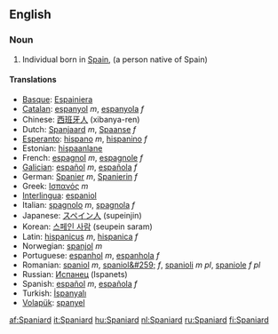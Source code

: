 ==English==

===Noun===
{{en-noun}}

# Individual born in [[w:Spain|Spain]], (a person native of Spain)

====Translations====

*[[Basque]]: [[Espainiera]]
*[[Catalan]]: [[espanyol]] ''m'', [[espanyola]] ''f''
*Chinese: [[西班牙人]] (xibanya-ren)
*Dutch: [[Spanjaard]] ''m'', [[Spaanse]] ''f''
*[[Esperanto]]: [[hispano]] ''m'', [[hispanino]] ''f''
*Estonian: [[hispaanlane]]
*French: [[espagnol]] ''m'', [[espagnole]] ''f''
*[[Galician]]: [[español]] ''m'', [[española]] ''f''
*German: [[Spanier]] ''m'', [[Spanierin]] ''f''
*Greek: [[Ισπανός]] ''m''
*[[Interlingua]]: [[espaniol]]
*Italian: [[spagnolo]] ''m'', [[spagnola]] ''f''
*Japanese: [[スペイン人]] (supeinjin)
*Korean: [[스페인 사람]] (seupein saram)
*Latin: [[hispanicus]] ''m'', [[hispanica]] ''f''
*Norwegian: [[spanjol]] ''m''
*Portuguese: [[espanhol]] ''m'', [[espanhola]] ''f''
*Romanian: [[spaniol]] ''m'', [[spaniol&#259;]] ''f'', [[spanioli]] ''m pl'', [[spaniole]] ''f pl''
*Russian: [[Испанец]] (Ispanets)
*Spanish: [[español]] ''m'', [[española]] ''f''
*Turkish: [[İspanyalı]]
*[[Volapük]]: [[spanyel]]

[[af:Spaniard]]
[[it:Spaniard]]
[[hu:Spaniard]]
[[nl:Spaniard]]
[[ru:Spaniard]]
[[fi:Spaniard]]